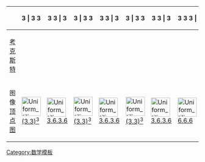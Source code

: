 {| class="wikitable"
!{{link-en|Wythoff|Wythoff symbol}}
! 3 &#124; 3 3
! 3 3 &#124; 3
! 3 &#124; 3 3
! 3 3 &#124; 3
! 3 &#124; 3 3
! 3 3 &#124; 3
! 3 3 3 &#124;
! &#124; 3 3 3
|- align=center
![[考克斯特]]
|{{CDD|node_1|split1|branch}}
|{{CDD|node_1|split1|branch_10l}}
|{{CDD|node|split1|branch_10l}}
|{{CDD|node|split1|branch_11}}
|{{CDD|node|split1|branch_01l}}
|{{CDD|node_1|split1|branch_01l}}
|{{CDD|node_1|split1|branch_11}}
|{{CDD|node_h|split1|branch_hh}}
|- align=center
!图像<BR>[[顶点图]]
|[[Image:Uniform tiling 333-t0.png|50px]]<BR>[[正三角形镶嵌|(3.3)<sup>3</sup>]]
|[[Image:Uniform tiling 333-t01.png|50px]]<BR>[[截半正六角形镶嵌|3.6.3.6]]
|[[Image:Uniform tiling 333-t1.png|50px]]<BR>[[正三角形镶嵌|(3.3)<sup>3</sup>]]
|[[Image:Uniform tiling 333-t12.png|50px]]<BR>[[截半正六角形镶嵌|3.6.3.6]]
|[[Image:Uniform tiling 333-t2.png|50px]]<BR>[[正三角形镶嵌|(3.3)<sup>3</sup>]]
|[[Image:Uniform tiling 333-t02.png|50px]]<BR>[[截半正六角形镶嵌|3.6.3.6]]
|[[Image:Uniform tiling 333-t012.png|50px]]<BR>[[正六边形镶嵌|6.6.6]]
|[[Image:Uniform tiling 333-snub.png|50px]]<BR>[[正三角形镶嵌|3.3.3.3.3.3]]
|}
<noinclude>
[[Category:数学模板]]
</noinclude>
